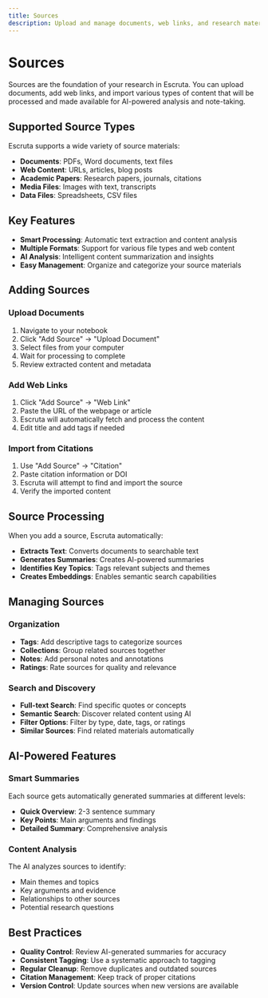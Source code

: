 ```yaml
---
title: Sources
description: Upload and manage documents, web links, and research materials
---
```


# Sources

Sources are the foundation of your research in Escruta. You can upload documents, add web links, and import various types of content that will be processed and made available for AI-powered analysis and note-taking.

## Supported Source Types

Escruta supports a wide variety of source materials:

- **Documents**: PDFs, Word documents, text files
- **Web Content**: URLs, articles, blog posts
- **Academic Papers**: Research papers, journals, citations
- **Media Files**: Images with text, transcripts
- **Data Files**: Spreadsheets, CSV files

## Key Features

- **Smart Processing**: Automatic text extraction and content analysis
- **Multiple Formats**: Support for various file types and web content
- **AI Analysis**: Intelligent content summarization and insights
- **Easy Management**: Organize and categorize your source materials

## Adding Sources

### Upload Documents
1. Navigate to your notebook
2. Click "Add Source" → "Upload Document"
3. Select files from your computer
4. Wait for processing to complete
5. Review extracted content and metadata

### Add Web Links
1. Click "Add Source" → "Web Link"
2. Paste the URL of the webpage or article
3. Escruta will automatically fetch and process the content
4. Edit title and add tags if needed

### Import from Citations
1. Use "Add Source" → "Citation"
2. Paste citation information or DOI
3. Escruta will attempt to find and import the source
4. Verify the imported content

## Source Processing

When you add a source, Escruta automatically:

- **Extracts Text**: Converts documents to searchable text
- **Generates Summaries**: Creates AI-powered summaries
- **Identifies Key Topics**: Tags relevant subjects and themes
- **Creates Embeddings**: Enables semantic search capabilities

## Managing Sources

### Organization
- **Tags**: Add descriptive tags to categorize sources
- **Collections**: Group related sources together
- **Notes**: Add personal notes and annotations
- **Ratings**: Rate sources for quality and relevance

### Search and Discovery
- **Full-text Search**: Find specific quotes or concepts
- **Semantic Search**: Discover related content using AI
- **Filter Options**: Filter by type, date, tags, or ratings
- **Similar Sources**: Find related materials automatically

## AI-Powered Features

### Smart Summaries
Each source gets automatically generated summaries at different levels:
- **Quick Overview**: 2-3 sentence summary
- **Key Points**: Main arguments and findings
- **Detailed Summary**: Comprehensive analysis

### Content Analysis
The AI analyzes sources to identify:
- Main themes and topics
- Key arguments and evidence
- Relationships to other sources
- Potential research questions

## Best Practices

- **Quality Control**: Review AI-generated summaries for accuracy
- **Consistent Tagging**: Use a systematic approach to tagging
- **Regular Cleanup**: Remove duplicates and outdated sources
- **Citation Management**: Keep track of proper citations
- **Version Control**: Update sources when new versions are available